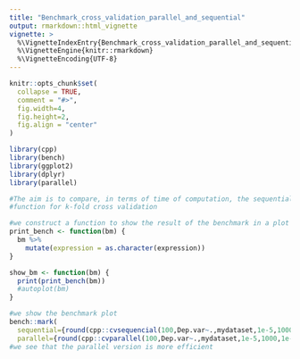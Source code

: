 ```yaml
---
title: "Benchmark_cross_validation_parallel_and_sequential"
output: rmarkdown::html_vignette
vignette: >
  %\VignetteIndexEntry{Benchmark_cross_validation_parallel_and_sequential}
  %\VignetteEngine{knitr::rmarkdown}
  %\VignetteEncoding{UTF-8}
---
```


```r
knitr::opts_chunk$set(
  collapse = TRUE,
  comment = "#>",
  fig.width=4, 
  fig.height=2,
  fig.align = "center"
)
```

```r
library(cpp)
library(bench)
library(ggplot2)
library(dplyr)
library(parallel)

#The aim is to compare, in terms of time of computation, the sequential and the parallel version of the 
#function for k-fold cross validation

#we construct a function to show the result of the benchmark in a plot 
print_bench <- function(bm) {
  bm %>% 
    mutate(expression = as.character(expression))
}

show_bm <- function(bm) {
  print(print_bench(bm))
  #autoplot(bm)
}

#we show the benchmark plot
bench::mark(
  sequential={round(cpp::cvsequencial(100,Dep.var~.,mydataset,1e-5,1000,1e-5,F),4)},
  parallel={round(cpp::cvparallel(100,Dep.var~.,mydataset,1e-5,1000,1e-5,F,detectCores()-1 ),4)}) %>% show_bm()
#we see that the parallel version is more efficient
```
